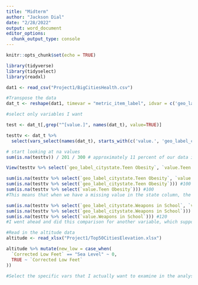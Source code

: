 ```yaml
---
title: "Midterm"
author: "Jackson Dial"
date: "2/28/2022"
output: word_document
editor_options: 
  chunk_output_type: console
---
```


```r
knitr::opts_chunk$set(echo = TRUE)
```

```r
library(tidyverse)
library(tidyselect)
library(readxl)
```

```r
dat1 <- read_csv("Project1/BigCitiesHealth.csv")
```

```r
#Transpose the data
dat_t <- reshape(dat1, timevar = "metric_item_label", idvar = c('geo_label_city', 'date_label'), times = 'value', direction="wide")

#select only variables I want

test <- dat_t[,grep("^[value.]", names(dat_t), value=TRUE)]

testtv <- dat_t %>%
  select(vars_select(names(dat_t), starts_with(c('value.', 'geo_label_city'), ignore.case = TRUE)))
```

```r
# start looking at na values
sum(is.na(testtv)) / 201 / 300 # approximately 11 percent of our data is missing, higher than I hoped

View(testtv %>% select(`geo_label_citystate.Teen Obesity`, `value.Teen Obesity`))

sum(is.na(testtv %>% select(`geo_label_citystate.Teen Obesity`, `value.Teen Obesity`))) #200
sum(is.na(testtv %>% select(`geo_label_citystate.Teen Obesity`))) #100
sum(is.na(testtv %>% select(`value.Teen Obesity`))) #100
#This means that when we have a missing value in the state column, the measured value is also missing, at least for the Teen Obesity variable. I think I may just assume that this is true for all metrics.

sum(is.na(testtv %>% select(`geo_label_citystate.Weapons in School`, `value.Weapons in School`))) #240
sum(is.na(testtv %>% select(`geo_label_citystate.Weapons in School`))) #120
sum(is.na(testtv %>% select(`value.Weapons in School`))) #120
#I went ahead and did this comparison for another variable, which supports my assumption that if a variables location is missing, so is the actually measured metric. No imputation should be used.
```

```r
#Read in the altitude data
altitude <- read_xlsx("Project1/Top50CitiesElevation.xlsx")

altitude %>% mutate(new_low = case_when(
  `Corrected Low Feet` == "Sea Level" ~ 0,
  TRUE ~ `Corrected Low Feet`
))
```

```r
#Select the specific vars that I actually want to examine in the analysis

```







